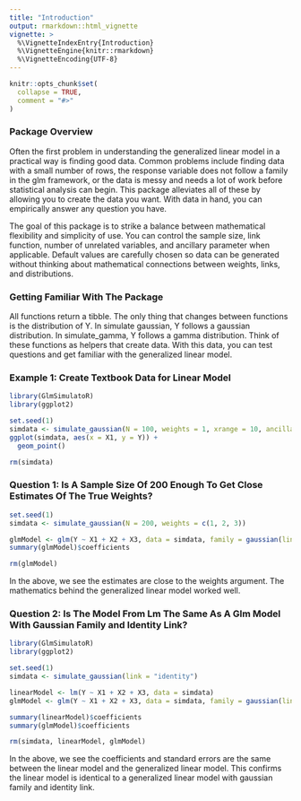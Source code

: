 ```yaml
---
title: "Introduction"
output: rmarkdown::html_vignette
vignette: >
  %\VignetteIndexEntry{Introduction}
  %\VignetteEngine{knitr::rmarkdown}
  %\VignetteEncoding{UTF-8}
---
```


```r
knitr::opts_chunk$set(
  collapse = TRUE,
  comment = "#>"
)
```


### Package Overview
Often the first problem in understanding the generalized linear model in a practical way is finding good data. Common problems include finding data with a small number of rows, the response variable does not follow a family in the glm framework, or the data is messy and needs a lot of work before statistical analysis can begin. This package alleviates all of these by allowing you to create the data you want. With data in hand, you can empirically answer any question you have. 

The goal of this package is to strike a balance between mathematical flexibility and simplicity of use. You can control the sample size, link function, number of unrelated variables, and ancillary parameter when applicable. Default values are carefully chosen so data can be generated without thinking about mathematical connections between weights, links, and distributions.

### Getting Familiar With The Package
All functions return a tibble. The only thing that changes between functions is the distribution of Y. In simulate gaussian, Y follows a gaussian distribution. In simulate_gamma, Y follows a gamma distribution. Think of these functions as helpers that create data. With this data, you can test questions and get familiar with the generalized linear model.

### Example 1: Create Textbook Data for Linear Model

```r
library(GlmSimulatoR)
library(ggplot2)

set.seed(1)
simdata <- simulate_gaussian(N = 100, weights = 1, xrange = 10, ancillary = 1) #GlmSimulatoR function
ggplot(simdata, aes(x = X1, y = Y)) + 
  geom_point()

rm(simdata)
```

### Question 1: Is A Sample Size Of 200 Enough To Get Close Estimates Of The True Weights?
```r
set.seed(1)
simdata <- simulate_gaussian(N = 200, weights = c(1, 2, 3))

glmModel <- glm(Y ~ X1 + X2 + X3, data = simdata, family = gaussian(link = "identity"))
summary(glmModel)$coefficients

rm(glmModel)
```

In the above, we see the estimates are close to the weights argument. The mathematics behind the generalized linear model worked well.


### Question 2: Is The Model From Lm The Same As A Glm Model With Gaussian Family and Identity Link?
```r
library(GlmSimulatoR)
library(ggplot2)

set.seed(1)
simdata <- simulate_gaussian(link = "identity")

linearModel <- lm(Y ~ X1 + X2 + X3, data = simdata)
glmModel <- glm(Y ~ X1 + X2 + X3, data = simdata, family = gaussian(link = "identity"))

summary(linearModel)$coefficients
summary(glmModel)$coefficients

rm(simdata, linearModel, glmModel)
```

In the above, we see the coefficients and standard errors are the same between the linear model and the generalized linear model. This confirms the linear model is identical to a generalized linear model with gaussian family and identity link.
